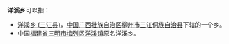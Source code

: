 '''洋溪乡'''可以指：
* [[洋溪乡_(三江县)|洋溪乡 (三江县)]]，[[中华人民共和国|中国]][[广西壮族自治区|广西壮族自治区]][[柳州市|柳州市]][[三江侗族自治县|三江侗族自治县]]下辖的一个乡。
* 中国[[福建省|福建省]][[三明市|三明市]][[梅列区|梅列区]][[洋溪镇_(三明市)|洋溪镇]]原名洋溪乡。
{{disambig|Y|Cat=三字中国乡名消歧义}}